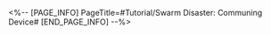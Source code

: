 <%-- [PAGE_INFO]
PageTitle=#Tutorial/Swarm Disaster: Communing Device#
[END_PAGE_INFO] --%>
{{Tutorial
|sort      = 911401
|title     = Swarm Disaster: Communing Device
|subtitle  = 
|type      = Simulated Universe
|about     = 
|image1    = Tutorial Swarm Disaster Communing Device 1.png{{subst:void|<!--$UPLOAD:<<SpriteOutput/TutorialPic/TutorialPage_911401.png>-<Tutorial Swarm Disaster Communing Device 1.png>-<Tutorial Files>>-->}}
|text1     = Interact with the {{Color|h|nobold=1|Communing Device}} in the domain to obtain a random Dice Effect or move to the next domain.
}}